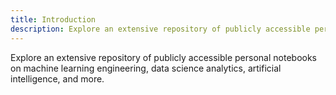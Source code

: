 ```yaml
---
title: Introduction
description: Explore an extensive repository of publicly accessible personal notebooks on machine learning engineering, data science analytics, artificial intelligence, and more.
---
```


Explore an extensive repository of publicly accessible personal notebooks on machine learning engineering, data science analytics, artificial intelligence, and more.
